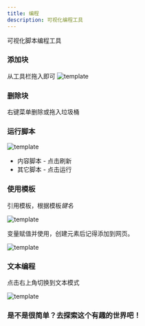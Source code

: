 ```yaml
---
title: 编程
description: 可视化编程工具
---
```


可视化脚本编程工具

### 添加块
从工具栏拖入即可
![template](/script-dog-doc/imgs/code-tools.jpg)

### 删除块
右键菜单删除或拖入垃圾桶

### 运行脚本

![template](/script-dog-doc/imgs/code-run.jpg)

 - 内容脚本 - 点击刷新
 - 其它脚本 - 点击运行

### 使用模板

引用模板，根据模板*键名*

![template](/script-dog-doc/imgs/use-tpl.jpg)

变量赋值并使用，创建元素后记得添加到网页。

![template](/script-dog-doc/imgs/code-tpl.jpg)

### 文本编程

点击右上角切换到文本模式

![template](/script-dog-doc/imgs/code-text.jpg)

### 是不是很简单？去探索这个有趣的世界吧！